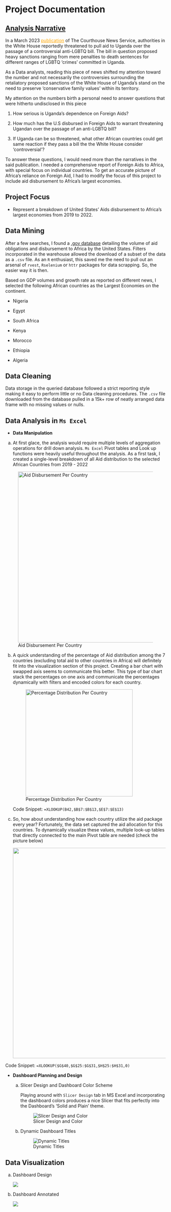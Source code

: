 # **Project Documentation**

## [Analysis Narrative]{.underline}

In a March 2023 [publication](https://www.courthousenews.com/white-house-threatens-to-pull-aid-to-uganda-over-anti-lgbtq-bill/){style="color: orange;"} of The Courthouse News Service, authorities in the White House reportedly threatened to pull aid to Uganda over the passage of a controversial anti-LGBTQ bill. The bill in question proposed heavy sanctions ranging from mere penalties to death sentences for different ranges of LGBTQ 'crimes' committed in Uganda.

As a Data analysts, reading this piece of news shifted my attention toward the number and not necessarily the controversies surrounding the retaliatory proposed sanctions of the White House of Uganda's stand on the need to preserve 'conservative family values' within its territory.

My attention on the numbers birth a personal need to answer questions that were hitherto undisclosed in this piece

1.  How serious is Uganda's dependence on Foreign Aids?

2.  How much has the U.S disbursed in Foreign Aids to warrant threatening Ugandan over the passage of an anti-LGBTQ bill?

3.  If Uganda can be so threatened, what other African countries could get same reaction if they pass a bill the the White House consider 'controversial'?

To answer these questions, I would need more than the narratives in the said publication. I needed a comprehensive report of Foreign Aids to Africa, with special focus on individual countries. To get an accurate picture of Africa's reliance on Foreign Aid, I had to modify the focus of this project to include aid disbursement to Africa's largest economies.

## **Project Focus**

-   Represent a breakdown of United States' Aids disbursement to Africa's largest economies from 2019 to 2022.

## Data Mining

After a few searches, I found a [.gov database](https://www.foreignassistance.gov/data#tab-query "Foreign Aid Database"){style="colour: orange;"} detailing the volume of aid obligations and disbursement to Africa by the United States. Filters incorporated in the warehouse allowed the download of a subset of the data as a `.csv` file. As an `R` enthusiast, this saved me the need to pull out an arsenal of `rvest`, `Rselenium` or `httr` packages for data scrapping. So, the easier way it is then.

Based on GDP volumes and growth rate as reported on different news, I selected the following African countries as the Largest Economies on the continent.

-   Nigeria

-   Egypt

-   South Africa

-   Kenya

-   Morocco

-   Ethiopia

-   Algeria

## Data Cleaning

Data storage in the queried database followed a strict reporting style making it easy to perform little or no Data cleaning procedures. The `.csv` file downloaded from the database pulled in a 15k+ row of neatly arranged data frame with no missing values or nulls.

## Data Analysis in `Ms Excel`

-   **Data Manipulation**

a.  At first glace, the analysis would require multiple levels of aggregation operations for drill down analysis. `Ms Excel` Pivot tables and Look up functions were heavily useful throughout the analysis. As a first task, I created a single-level breakdown of all Aid distribution to the selected African Countries from 2019 - 2022

![Aid Disbursement Per Country](Images/Disbursement%20Per%20Country.png){width="536"}

b.  A quick understanding of the percentage of Aid distribution among the 7 countries (excluding total aid to other countries in Africa) will definitely fit into the visualization section of this project. Creating a bar chart with swapped axis seems to communicate this better. This type of bar chart stack the percentages on one axis and communicate the percentages dynamically with filters and encoded colors for each country.

    ![Percentage Distribution Per Country](Images/BarCharrt%20Analysis.png){width="336"}

    Code Snippet: `=XLOOKUP(B42,$B$7:$B$13,$E$7:$E$13)`

c.  So, how about understanding how each country utilize the aid package every year? Fortunately, the data set captured the aid allocation for this countries. To dynamically visualize these values, multiple look-up tables that directly connected to the main Pivot table are needed (check the picture below)

    ![](Images/Aid%20Utilization%20Per%20Country.png){width="660"}

Code Snippet: `=XLOOKUP($G$40,$G$25:$G$31,$H$25:$H$31,0)`

-   **Dashboard Planning and Design**

    a.  Slicer Design and Dashboard Color Scheme

        Playing around with `Slicer Design` tab in MS Excel and incorporating the dashboard colors produces a nice Slicer that fits perfectly into the Dashboard's 'Solid and Plain' theme.

        ![Slicer Design and Color](Images/Slicer%20Design%20and%20Dashboard%20Colours.png)

    b.  Dynamic Dashboard Titles

        ![Dynamic Titles](Images/Dynamic%20Dashboard%20Titles.png)

## Data Visualization

a.  Dashboard Design

    ![](Images/TFA%20Screenshot.png)

b.  Dashboard Annotated

    ![](Images/TAF%20Analysis%20D.Anotation.jpg)
